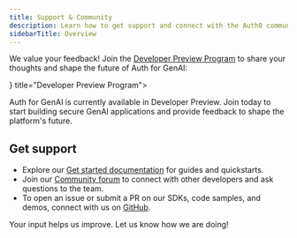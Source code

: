 ```yaml
---
title: Support & Community
description: Learn how to get support and connect with the Auth0 community.
sidebarTitle: Overview
---
```


We value your feedback! Join the [Developer Preview Program](https://auth0.com/signup?onboard_app=genai) to share your thoughts and shape the future of Auth for GenAI:

<Columns cols={1}>
<Card href="https://auth0.com/signup?onboard_app=genai" icon={<img src="https://mintlify-assets.b-cdn.net/auth0/bannerimage.png" alt="Developer Preview Program" />} title="Developer Preview Program">

Auth for GenAI is currently available in Developer Preview. Join today to start building secure GenAI applications and provide feedback to shape the platform's future.
</Card>
</Columns>

## Get support

- Explore our [Get started documentation](/get-started) for guides and quickstarts.
- Join our [Community forum](https://community.auth0.com/c/auth-gen-ai) to connect with other developers and ask questions to the team.
- To open an issue or submit a PR on our SDKs, code samples, and demos, connect with us on [GitHub](https://github.com/auth0/auth-for-genai).


Your input helps us improve. Let us know how we are doing!
